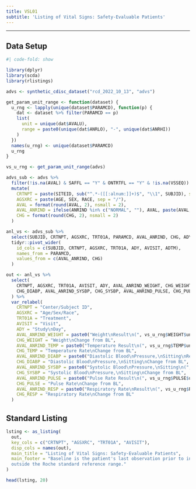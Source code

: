 ```yaml
---
title: VSL01
subtitle: 'Listing of Vital Signs: Safety-Evaluable Patients'
---
```


------------------------------------------------------------------------

::: panel-tabset
## Data Setup

```r
#| code-fold: show

library(dplyr)
library(scda)
library(rlistings)

advs <- synthetic_cdisc_dataset("rcd_2022_10_13", "advs")

get_param_unit_range <- function(dataset) {
  u_rng <- lapply(unique(dataset$PARAMCD), function(p) {
    dat <- dataset %>% filter(PARAMCD == p)
    list(
      unit = unique(dat$AVALU),
      range = paste0(unique(dat$ANRLO), "-", unique(dat$ANRHI))
    )
  })
  names(u_rng) <- unique(dataset$PARAMCD)
  u_rng
}

vs_u_rng <- get_param_unit_range(advs)

advs_sub <- advs %>%
  filter(!is.na(AVAL) & SAFFL == "Y" & ONTRTFL == "Y" & !is.na(VSSEQ)) %>%
  mutate(
    CRTNPT = paste(SITEID, sub("^.*-([[:alnum:]]+)$", "\\1", SUBJID), sep = "/"),
    AGSXRC = paste(AGE, SEX, RACE, sep = "/"),
    AVAL = format(round(AVAL, 2), nsmall = 2),
    AVAL_ANRIND = ifelse(ANRIND %in% c("NORMAL", ""), AVAL, paste(AVAL, substr(ANRIND, 1, 1), sep = "/")),
    CHG = format(round(CHG, 2), nsmall = 2)
  )

anl_vs <- advs_sub %>%
  select(SUBJID, CRTNPT, AGSXRC, TRT01A, PARAMCD, AVAL_ANRIND, CHG, ADY, AVISIT, ADTM) %>%
  tidyr::pivot_wider(
    id_cols = c(SUBJID, CRTNPT, AGSXRC, TRT01A, ADY, AVISIT, ADTM),
    names_from = PARAMCD,
    values_from = c(AVAL_ANRIND, CHG)
  )

out <- anl_vs %>%
  select(
    CRTNPT, AGSXRC, TRT01A, AVISIT, ADY, AVAL_ANRIND_WEIGHT, CHG_WEIGHT, AVAL_ANRIND_TEMP, CHG_TEMP, AVAL_ANRIND_DIABP,
    CHG_DIABP, AVAL_ANRIND_SYSBP, CHG_SYSBP, AVAL_ANRIND_PULSE, CHG_PULSE, AVAL_ANRIND_RESP, CHG_RESP
  ) %>%
  var_relabel(
    CRTNPT = "Center/Subject ID",
    AGSXRC = "Age/Sex/Race",
    TRT01A = "Treatment",
    AVISIT = "Visit",
    ADY = "Study\nDay",
    AVAL_ANRIND_WEIGHT = paste0("Weight\nResult\n(", vs_u_rng$WEIGHT$unit, ");\nRange:(", vs_u_rng$WEIGHT$range, ")"),
    CHG_WEIGHT = "Weight\nChange from BL",
    AVAL_ANRIND_TEMP = paste0("Temperature Result\n(", vs_u_rng$TEMP$unit, ");\nRange:(", vs_u_rng$TEMP$range, ")"),
    CHG_TEMP = "Temperature Rate\nChange from BL",
    AVAL_ANRIND_DIABP = paste0("Diastolic Blood\nPressure,\nSitting\nResult\n(", vs_u_rng$DIABP$unit, ");\nRange:(", vs_u_rng$DIABP$range, ")"),
    CHG_DIABP = "Diastolic Blood\nPressure,\nSitting\nChange from BL",
    AVAL_ANRIND_SYSBP = paste0("Systolic Blood\nPressure,\nSitting\n(", vs_u_rng$SYSBP$unit, ");\nRange:(", vs_u_rng$SYSBP$range, ")"),
    CHG_SYSBP = "Systolic Blood\nPressure,\nSitting\nChange from BL",
    AVAL_ANRIND_PULSE = paste0("Pulse Rate Result\n(", vs_u_rng$PULSE$unit, ");\nRange:(", vs_u_rng$PULSE$range, ")"),
    CHG_PULSE = "Pulse Rate\nChange from BL",
    AVAL_ANRIND_RESP = paste0("Respiratory Rate\nResult\n(", vs_u_rng$RESP$unit, ");\nRange:(", vs_u_rng$RESP$range, ")"),
    CHG_RESP = "Respiratory Rate\nChange from BL"
  )
```

## Standard Listing

```r
lsting <- as_listing(
  out,
  key_cols = c("CRTNPT", "AGSXRC", "TRT01A", "AVISIT"),
  disp_cols = names(out),
  main_title = "Listing of Vital Signs: Safety-Evaluable Patients",
  main_footer = "Baseline is the patient's last observation prior to initiation of study drug. Abnormalities are flagged as high (H) or low (L) if
  outside the Roche standard reference range."
)

head(lsting, 20)
```
:::
